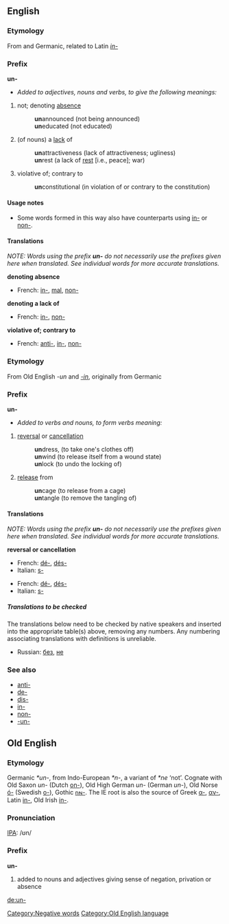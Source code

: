==English==
===Etymology===
From {{OE.}} and Germanic, related to Latin ''[[in-#Latin|in-]]''

===Prefix===
'''un-'''
*''Added to adjectives, nouns and verbs, to give the following meanings:''
#not; denoting [[absence]]
#:'''un'''announced (not being announced)
#:'''un'''educated (not educated)
#(of nouns) a [[lack]] of
#:'''un'''attractiveness (lack of attractiveness; ugliness)
#:'''un'''rest (a lack of [[rest]] [i.e., peace]; war)
#violative of; contrary to
#:'''un'''constitutional (in violation of or contrary to the constitution)

====Usage notes====
*Some words formed in this way also have counterparts using [[in-]] or [[non-]].

====Translations====
''NOTE: Words using the prefix '''un-''' do not necessarily use the prefixes given here when translated.  See individual words for more accurate translations.''

'''denoting absence'''
{{top}}
*French: [[in-]], [[mal]], [[non-]]
{{mid}}
{{bottom}}

'''denoting a lack of'''
{{top}}
*French: [[in-]], [[non-]]
{{mid}}
{{bottom}}

'''violative of; contrary to'''
{{top}}
*French: [[anti-]], [[in-]], [[non-]]
{{mid}}
{{bottom}}

===Etymology===
From Old English ''-un'' and ''[[-in]]'', originally from Germanic

===Prefix===
'''un-'''
*''Added to verbs and nouns, to form verbs meaning:''
#[[reversal]] or [[cancellation]]
#:'''un'''dress, (to take one's clothes off)
#:'''un'''wind (to release itself from a wound state)
#:'''un'''lock (to undo the locking of)
#[[release]] from
#:'''un'''cage (to release from a cage)
#:'''un'''tangle (to remove the tangling of)

====Translations====
''NOTE: Words using the prefix '''un-''' do not necessarily use the prefixes given here when translated.  See individual words for more accurate translations.''

'''reversal or cancellation'''
{{top}}
*French: [[dé-]], [[dés-]]
*Italian: [[s-]]
{{mid}}
{{bottom}}

{{top}}
*French: [[dé-]], [[dés-]]
*Italian: [[s-]]
{{mid}}
{{bottom}}

=====Translations to be checked=====
<!--Remove this section once all of the translations below have been moved into
the tables above.-->
{{checktrans}}
The translations below need to be checked by native speakers and inserted into the appropriate table(s) above, removing any numbers.  Any numbering associating
translations with definitions is unreliable.

*Russian: [[без]], [[не]]

===See also===
*[[anti-]]
*[[de-]]
*[[dis-]]
*[[in-]]
*[[non-]]
*[[-un-]]

[[Category:Negative words]]


==Old English==
===Etymology===
Germanic ''*un-'', from Indo-European ''*n-'', a variant of ''*ne'' ‘not’.  Cognate with Old Saxon ''un-'' (Dutch [[on-]]), Old High German ''un-'' (German ''un-''), Old Norse [[ó-]] (Swedish [[o-]]), Gothic [[𐌿𐌽-]].  The IE root is also the source of Greek [[α-]], [[αν-]], Latin [[in-]], Old Irish [[in-]].

===Pronunciation===
[[IPA]]: /ʊn/

===Prefix===
'''un-'''
# added to nouns and adjectives giving sense of negation, privation or absence

[[Category:Old English language]]

[[de:un-]]